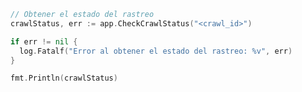 ```go Go
// Obtener el estado del rastreo
crawlStatus, err := app.CheckCrawlStatus("<crawl_id>")

if err != nil {
  log.Fatalf("Error al obtener el estado del rastreo: %v", err)
}

fmt.Println(crawlStatus)
```
